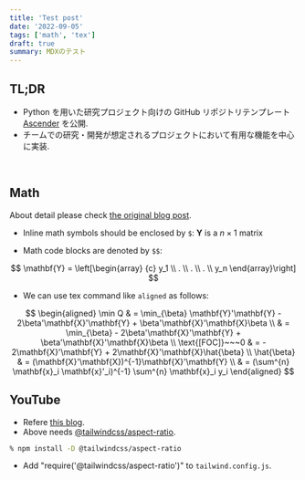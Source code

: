 ```yaml
---
title: 'Test post'
date: '2022-09-05'
tags: ['math', 'tex']
draft: true
summary: MDXのテスト
---
```


## TL;DR

- Python を用いた研究プロジェクト向けの GitHub リポジトリテンプレート [Ascender](https://github.com/cvpaperchallenge/Ascender) を公開.
- チームでの研究・開発が想定されるプロジェクトにおいて有用な機能を中心に実装.

<br />
<TOCInline toc={props.toc} exclude="TL;DR" asDisclosure />

## Math

About detail please check [the original blog post](https://tailwind-nextjs-starter-blog.vercel.app/blog/deriving-ols-estimator).

- Inline math symbols should be enclosed by `$`: $\mathbf{Y}$ is a $n \times 1$ matrix

- Math code blocks are denoted by `$$`:

$$
\mathbf{Y} = \left[\begin{array}
  {c}
  y_1 \\
  . \\
  . \\
  . \\
  y_n
\end{array}\right]
$$

- We can use tex command like `aligned` as follows:

$$
\begin{aligned}
  \min Q           & = \min_{\beta} \mathbf{Y}'\mathbf{Y} - 2\beta'\mathbf{X}'\mathbf{Y} +
  \beta'\mathbf{X}'\mathbf{X}\beta \\
                   & = \min_{\beta} - 2\beta'\mathbf{X}'\mathbf{Y} + \beta'\mathbf{X}'\mathbf{X}\beta \\
  \text{[FOC]}~~~0 & =  - 2\mathbf{X}'\mathbf{Y} + 2\mathbf{X}'\mathbf{X}\hat{\beta}                  \\
  \hat{\beta}      & = (\mathbf{X}'\mathbf{X})^{-1}\mathbf{X}'\mathbf{Y}                              \\
                   & = (\sum^{n} \mathbf{x}_i \mathbf{x}'_i)^{-1} \sum^{n} \mathbf{x}_i y_i
\end{aligned}
$$

## YouTube

- Refere [this blog](https://www.themes.dev/blog/easily-embed-responsive-youtube-video-with-tailwind-css/).
- Above needs [@tailwindcss/aspect-ratio](https://github.com/tailwindlabs/tailwindcss-aspect-ratio).

```bash
% npm install -D @tailwindcss/aspect-ratio
```

- Add "require('@tailwindcss/aspect-ratio')" to `tailwind.config.js`.
